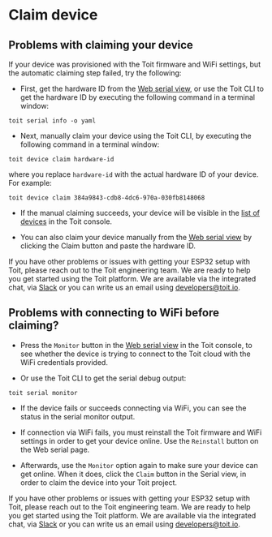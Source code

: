 # Claim device

## Problems with claiming your device

<Expandable title="Did you setup your ESP32 with Toit firmware, but claiming failed?">

<Tabs>
<Tab label="YES">

If your device was provisioned with the Toit firmware and WiFi settings, but the automatic claiming step failed, try the following:

- First, get the hardware ID from the [Web serial view](https://console.toit.io/serial), or use the Toit CLI to get the hardware ID by executing the following command in a terminal window:

```shell
toit serial info -o yaml
```

- Next, manually claim your device using the Toit CLI, by executing the following command in a terminal window:

```shell
toit device claim hardware-id
```

where you replace `hardware-id` with the actual hardware ID of your device. For example:

```shell
toit device claim 384a9843-cdb8-4dc6-970a-030fb8148068
```

- If the manual claiming succeeds, your device will be visible in the [list of devices](https://console.toit.io/devices) in the Toit console.

- You can also claim your device manually from the [Web serial view](https://console.toit.io/serial) by clicking the Claim button and paste the hardware ID.

</Tab>

<Tab label="NO">

If you have other problems or issues with getting your ESP32 setup with Toit, please reach out to the Toit engineering team. We are ready to help you get started using the Toit platform.
We are available via the integrated chat, via [Slack](https://chat.toit.io) or you can write us an email using developers@toit.io.

</Tab>
</Tabs>

</Expandable>

## Problems with connecting to WiFi before claiming?

<Expandable title="Are you unsure whether your device can get online, before you manually claim the device?">

<Tabs>
<Tab label="YES">

- Press the `Monitor` button in the [Web serial view](https://console.toit.io/serial) in the Toit console, to see whether the device is trying to connect to the Toit cloud with the WiFi credentials provided.

- Or use the Toit CLI to get the serial debug output:

```shell
toit serial monitor
```

- If the device fails or succeeds connecting via WiFi, you can see the status in the serial monitor output.

- If connection via WiFi fails, you must reinstall the Toit firmware and WiFi settings in order to get your device online. Use the `Reinstall` button on the Web serial page.

- Afterwards, use the `Monitor` option again to make sure your device can get online. When it does, click the `Claim` button in the Serial view, in order to claim the device into your Toit project.

</Tab>

<Tab label="NO">

If you have other problems or issues with getting your ESP32 setup with Toit, please reach out to the Toit engineering team. We are ready to help you get started using the Toit platform.
We are available via the integrated chat, via [Slack](https://chat.toit.io) or you can write us an email using developers@toit.io.

</Tab>
</Tabs>

</Expandable>
